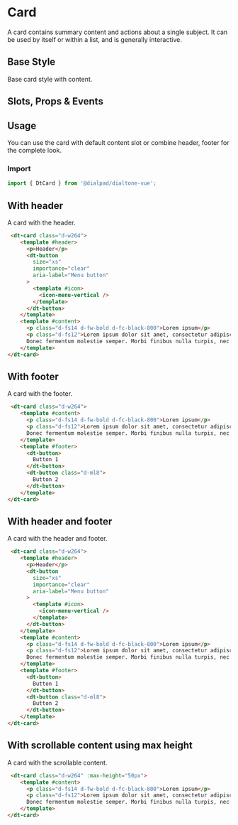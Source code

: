 
# Card

<Subtitle>
    A card contains summary content and actions about a single subject.
    It can be used by itself or within a list, and is generally interactive.
</Subtitle>

## Base Style

Base card style with content.

<Canvas>
  <Story id="components-card--default" />
</Canvas>

## Slots, Props & Events

<ArgsTable story={PRIMARY_STORY} />

## Usage

You can use the card with default content slot or combine header, footer for the complete look.

### Import

```jsx
import { DtCard } from '@dialpad/dialtone-vue';
```

## With header

A card with the header.

<Canvas>
    <Story id="components-card--with-header" />
</Canvas>

```html
 <dt-card class="d-w264">
    <template #header>
      <p>Header</p>
      <dt-button
        size="xs"
        importance="clear"
        aria-label="Menu button"
      >
        <template #icon>
          <icon-menu-vertical />
        </template>
      </dt-button>
    </template>
    <template #content>
      <p class="d-fs14 d-fw-bold d-fc-black-800">Lorem ipsum</p>
      <p class="d-fs12">Lorem ipsum dolor sit amet, consectetur adipiscing elit.
      Donec fermentum molestie semper. Morbi finibus nulla turpis, nec molestie mi rutrum.</p>
    </template>
</dt-card>
```

## With footer

A card with the footer.

<Canvas>
    <Story id="components-card--with-footer" />
</Canvas>

```html
 <dt-card class="d-w264">
    <template #content>
      <p class="d-fs14 d-fw-bold d-fc-black-800">Lorem ipsum</p>
      <p class="d-fs12">Lorem ipsum dolor sit amet, consectetur adipiscing elit.
      Donec fermentum molestie semper. Morbi finibus nulla turpis, nec molestie mi rutrum.</p>
    </template>
    <template #footer>
      <dt-button>
        Button 1
      </dt-button>
      <dt-button class="d-ml8">
        Button 2
      </dt-button>
    </template>
</dt-card>
```

## With header and footer

A card with the header and footer.

<Canvas>
    <Story id="components-card--with-header-and-footer" />
</Canvas>

```html
 <dt-card class="d-w264">
    <template #header>
      <p>Header</p>
      <dt-button
        size="xs"
        importance="clear"
        aria-label="Menu button"
      >
        <template #icon>
          <icon-menu-vertical />
        </template>
      </dt-button>
    </template>
    <template #content>
      <p class="d-fs14 d-fw-bold d-fc-black-800">Lorem ipsum</p>
      <p class="d-fs12">Lorem ipsum dolor sit amet, consectetur adipiscing elit.
      Donec fermentum molestie semper. Morbi finibus nulla turpis, nec molestie mi rutrum.</p>
    </template>
    <template #footer>
      <dt-button>
        Button 1
      </dt-button>
      <dt-button class="d-ml8">
        Button 2
      </dt-button>
    </template>
</dt-card>
```

## With scrollable content using max height

A card with the scrollable content.

<Canvas>
    <Story id="components-card--with-scrollable-content" />
</Canvas>

```html
 <dt-card class="d-w264" :max-height="50px">
    <template #content>
      <p class="d-fs14 d-fw-bold d-fc-black-800">Lorem ipsum</p>
      <p class="d-fs12">Lorem ipsum dolor sit amet, consectetur adipiscing elit.
      Donec fermentum molestie semper. Morbi finibus nulla turpis, nec molestie mi rutrum.</p>
    </template>
</dt-card>
```
